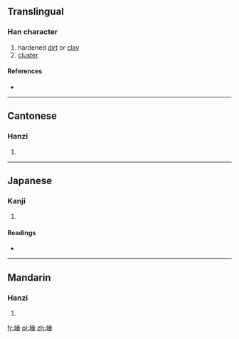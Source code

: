 ==Translingual==

===Han character===
{{Han char|rn=32|rad=土|as=08|sn=11|four=4211<sub>4</sub>|canj=土竹十一 (GHJM)}}

# hardened [[dirt]] or [[clay]]
# [[cluster]]

====References====
* {{Han ref|kx=0231.060|dkj=05190|dj=0467.120|hdz=10454.020|uh=57F5|ud=22517|bh=D8A6|bd=55462}}

----

==Cantonese==

===Hanzi===
{{yue-hanzi|jyut=|y=do2}}

# {{defn|lang=yue|sort=土08}}

----

==Japanese==

===Kanji===
{{ja-kanji|grade=|rs=土08}}

# {{defn|lang=ja|sort=土08}}

====Readings====
* {{ja-readings|on=[[た]] (ta)|kun=}}

----

==Mandarin==

===Hanzi===
{{cmn-hanzi|pin=[[duǒ]] ([[duo3]])|wg=to<sup>3</sup>}}

# {{defn|lang=cmn|sort=土08}}

[[fr:埵]]
[[pl:埵]]
[[zh:埵]]